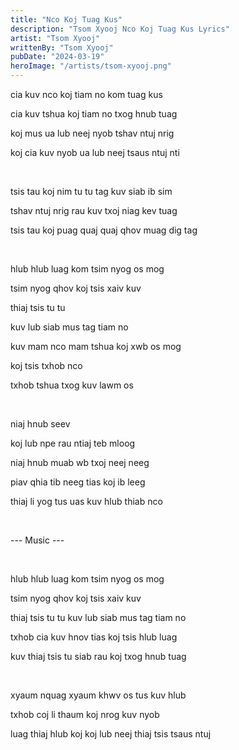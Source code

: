 ```yaml
---
title: "Nco Koj Tuag Kus"
description: "Tsom Xyooj Nco Koj Tuag Kus Lyrics"
artist: "Tsom Xyooj"
writtenBy: "Tsom Xyooj"
pubDate: "2024-03-19"
heroImage: "/artists/tsom-xyooj.png"
---
```


cia kuv nco koj tiam no kom tuag kus

cia kuv tshua koj tiam no txog hnub tuag

koj mus ua lub neej nyob tshav ntuj nrig

koj cia kuv nyob ua lub neej tsaus ntuj nti

<br />

tsis tau koj nim tu tu tag kuv siab ib sim

tshav ntuj nrig rau kuv txoj niag kev tuag

tsis tau koj puag quaj quaj qhov muag dig tag

<br />

hlub hlub luag kom tsim nyog os mog

tsim nyog qhov koj tsis xaiv kuv

thiaj tsis tu tu

kuv lub siab mus tag tiam no

kuv mam nco mam tshua koj xwb os mog

koj tsis txhob nco

txhob tshua txog kuv lawm os

<br />

niaj hnub seev

koj lub npe rau ntiaj teb mloog

niaj hnub muab wb txoj neej neeg

piav qhia tib neeg tias koj ib leeg

thiaj li yog tus uas kuv hlub thiab nco

<br />

--- Music ---

<br />

hlub hlub luag kom tsim nyog os mog

tsim nyog qhov koj tsis xaiv kuv

thiaj tsis tu tu kuv lub siab mus tag tiam no

txhob cia kuv hnov tias koj tsis hlub luag

kuv thiaj tsis tu siab rau koj txog hnub tuag

<br />

xyaum nquag xyaum khwv os tus kuv hlub

txhob coj li thaum koj nrog kuv nyob

luag thiaj hlub koj koj lub neej thiaj tsis tsaus ntuj
